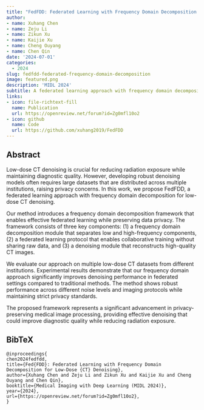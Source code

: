 ```yaml
---
title: "FedFDD: Federated Learning with Frequency Domain Decomposition for Low-Dose CT Denoising"
author: 
- name: Xuhang Chen
- name: Zeju Li
- name: Zikun Xu
- name: Kaijie Xu
- name: Cheng Ouyang
- name: Chen Qin
date: '2024-07-01'
categories:
  - 2024
slug: fedfdd-federated-frequency-domain-decomposition
image: featured.png
description: 'MIDL 2024'
subtitle: A federated learning approach with frequency domain decomposition for low-dose CT denoising.
links:
- icon: file-richtext-fill
  name: Publication
  url: https://openreview.net/forum?id=Zg0mfl10o2
- icon: github
  name: Code
  url: https://github.com/xuhang2019/FedFDD
---
```


## Abstract

Low-dose CT denoising is crucial for reducing radiation exposure while maintaining diagnostic quality. However, developing robust denoising models often requires large datasets that are distributed across multiple institutions, raising privacy concerns. In this work, we propose FedFDD, a federated learning approach with frequency domain decomposition for low-dose CT denoising.

Our method introduces a frequency domain decomposition framework that enables effective federated learning while preserving data privacy. The framework consists of three key components: (1) a frequency domain decomposition module that separates low and high-frequency components, (2) a federated learning protocol that enables collaborative training without sharing raw data, and (3) a denoising module that reconstructs high-quality CT images.

We evaluate our approach on multiple low-dose CT datasets from different institutions. Experimental results demonstrate that our frequency domain approach significantly improves denoising performance in federated settings compared to traditional methods. The method shows robust performance across different noise levels and imaging protocols while maintaining strict privacy standards.

The proposed framework represents a significant advancement in privacy-preserving medical image processing, providing effective denoising that could improve diagnostic quality while reducing radiation exposure.

## BibTeX

```{=html}
<pre class="quarto-appendix-bibtex" data-clipboard-text="@inproceedings{
chen2024fedfdd,
title={Fed{FDD}: Federated Learning with Frequency Domain Decomposition for Low-Dose {CT} Denoising},
author={Xuhang Chen and Zeju Li and Zikun Xu and Kaijie Xu and Cheng Ouyang and Chen Qin},
booktitle={Medical Imaging with Deep Learning (MIDL 2024)},
year={2024},
url={https://openreview.net/forum?id=Zg0mfl10o2},
}"><code>@inproceedings{
chen2024fedfdd,
title={Fed{FDD}: Federated Learning with Frequency Domain Decomposition for Low-Dose {CT} Denoising},
author={Xuhang Chen and Zeju Li and Zikun Xu and Kaijie Xu and Cheng Ouyang and Chen Qin},
booktitle={Medical Imaging with Deep Learning (MIDL 2024)},
year={2024},
url={https://openreview.net/forum?id=Zg0mfl10o2},
}</code></pre>
``` 